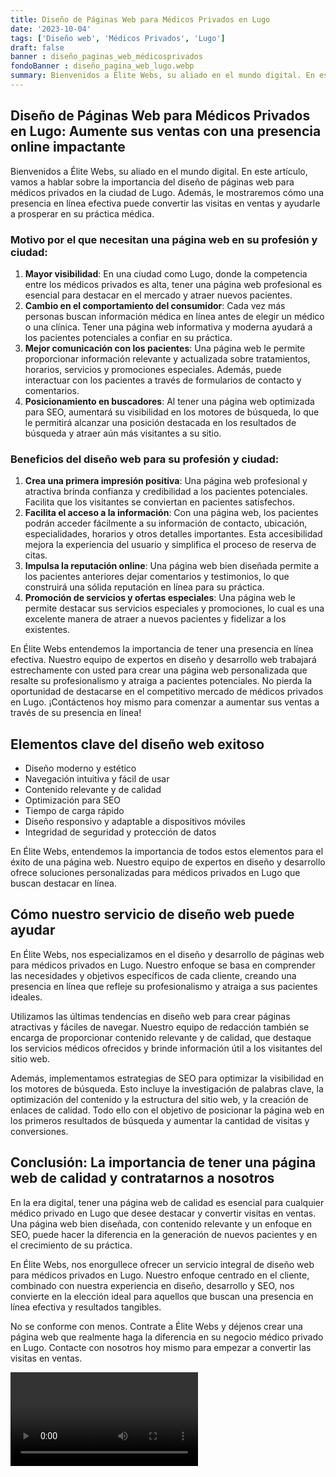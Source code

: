 ```yaml
---
title: Diseño de Páginas Web para Médicos Privados en Lugo
date: '2023-10-04'
tags: ['Diseño web', 'Médicos Privados', 'Lugo']
draft: false
banner : diseño_paginas_web_médicosprivados
fondoBanner : diseño_pagina_web_lugo.webp
summary: Bienvenidos a Élite Webs, su aliado en el mundo digital. En este artículo, vamos a hablar sobre la importancia del diseño de páginas web para médicos privados en la ciudad de Lugo. Además, le mostraremos cómo una presencia en línea efectiva puede convertir las visitas en ventas y ayudarle a prosperar en su práctica médica.
---
```


## Diseño de Páginas Web para Médicos Privados en Lugo: Aumente sus ventas con una presencia online impactante

Bienvenidos a Élite Webs, su aliado en el mundo digital. En este artículo, vamos a hablar sobre la importancia del diseño de páginas web para médicos privados en la ciudad de Lugo. Además, le mostraremos cómo una presencia en línea efectiva puede convertir las visitas en ventas y ayudarle a prosperar en su práctica médica.

### Motivo por el que necesitan una página web en su profesión y ciudad:

1. **Mayor visibilidad**: En una ciudad como Lugo, donde la competencia entre los médicos privados es alta, tener una página web profesional es esencial para destacar en el mercado y atraer nuevos pacientes.
2. **Cambio en el comportamiento del consumidor**: Cada vez más personas buscan información médica en línea antes de elegir un médico o una clínica. Tener una página web informativa y moderna ayudará a los pacientes potenciales a confiar en su práctica.
3. **Mejor comunicación con los pacientes**: Una página web le permite proporcionar información relevante y actualizada sobre tratamientos, horarios, servicios y promociones especiales. Además, puede interactuar con los pacientes a través de formularios de contacto y comentarios.
4. **Posicionamiento en buscadores**: Al tener una página web optimizada para SEO, aumentará su visibilidad en los motores de búsqueda, lo que le permitirá alcanzar una posición destacada en los resultados de búsqueda y atraer aún más visitantes a su sitio.

### Beneficios del diseño web para su profesión y ciudad:

1. **Crea una primera impresión positiva**: Una página web profesional y atractiva brinda confianza y credibilidad a los pacientes potenciales. Facilita que los visitantes se conviertan en pacientes satisfechos.
2. **Facilita el acceso a la información**: Con una página web, los pacientes podrán acceder fácilmente a su información de contacto, ubicación, especialidades, horarios y otros detalles importantes. Esta accesibilidad mejora la experiencia del usuario y simplifica el proceso de reserva de citas.
3. **Impulsa la reputación online**: Una página web bien diseñada permite a los pacientes anteriores dejar comentarios y testimonios, lo que construirá una sólida reputación en línea para su práctica.
4. **Promoción de servicios y ofertas especiales**: Una página web le permite destacar sus servicios especiales y promociones, lo cual es una excelente manera de atraer a nuevos pacientes y fidelizar a los existentes.

En Élite Webs entendemos la importancia de tener una presencia en línea efectiva. Nuestro equipo de expertos en diseño y desarrollo web trabajará estrechamente con usted para crear una página web personalizada que resalte su profesionalismo y atraiga a pacientes potenciales. No pierda la oportunidad de destacarse en el competitivo mercado de médicos privados en Lugo. ¡Contáctenos hoy mismo para comenzar a aumentar sus ventas a través de su presencia en línea!

<GifSeo />

<Cta />

## Elementos clave del diseño web exitoso

- Diseño moderno y estético
- Navegación intuitiva y fácil de usar
- Contenido relevante y de calidad
- Optimización para SEO
- Tiempo de carga rápido
- Diseño responsivo y adaptable a dispositivos móviles
- Integridad de seguridad y protección de datos

En Élite Webs, entendemos la importancia de todos estos elementos para el éxito de una página web. Nuestro equipo de expertos en diseño y desarrollo ofrece soluciones personalizadas para médicos privados en Lugo que buscan destacar en línea.

## Cómo nuestro servicio de diseño web puede ayudar

En Élite Webs, nos especializamos en el diseño y desarrollo de páginas web para médicos privados en Lugo. Nuestro enfoque se basa en comprender las necesidades y objetivos específicos de cada cliente, creando una presencia en línea que refleje su profesionalismo y atraiga a sus pacientes ideales.

Utilizamos las últimas tendencias en diseño web para crear páginas atractivas y fáciles de navegar. Nuestro equipo de redacción también se encarga de proporcionar contenido relevante y de calidad, que destaque los servicios médicos ofrecidos y brinde información útil a los visitantes del sitio web.

Además, implementamos estrategias de SEO para optimizar la visibilidad en los motores de búsqueda. Esto incluye la investigación de palabras clave, la optimización del contenido y la estructura del sitio web, y la creación de enlaces de calidad. Todo ello con el objetivo de posicionar la página web en los primeros resultados de búsqueda y aumentar la cantidad de visitas y conversiones.

## Conclusión: La importancia de tener una página web de calidad y contratarnos a nosotros

En la era digital, tener una página web de calidad es esencial para cualquier médico privado en Lugo que desee destacar y convertir visitas en ventas. Una página web bien diseñada, con contenido relevante y un enfoque en SEO, puede hacer la diferencia en la generación de nuevos pacientes y en el crecimiento de su práctica.

En Élite Webs, nos enorgullece ofrecer un servicio integral de diseño web para médicos privados en Lugo. Nuestro enfoque centrado en el cliente, combinado con nuestra experiencia en diseño, desarrollo y SEO, nos convierte en la elección ideal para aquellos que buscan una presencia en línea efectiva y resultados tangibles.

No se conforme con menos. Contrate a Élite Webs y déjenos crear una página web que realmente haga la diferencia en su negocio médico privado en Lugo. Contacte con nosotros hoy mismo para empezar a convertir las visitas en ventas.

<Video />

<CtaBot job='Médicos Privados' city='Lugo'/>

<Gmaps query='Lugo+españa+maps' />